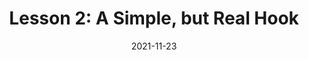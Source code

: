 ---
title: "Lesson 2: A Simple, but Real Hook"
description: "A hook I happily use in my "
date: "2021-11-23"
tags: Clean React TypeScript Hooks,React Hooks,Learning Series
cleanReactTypeScriptHooksOrder: 2
---